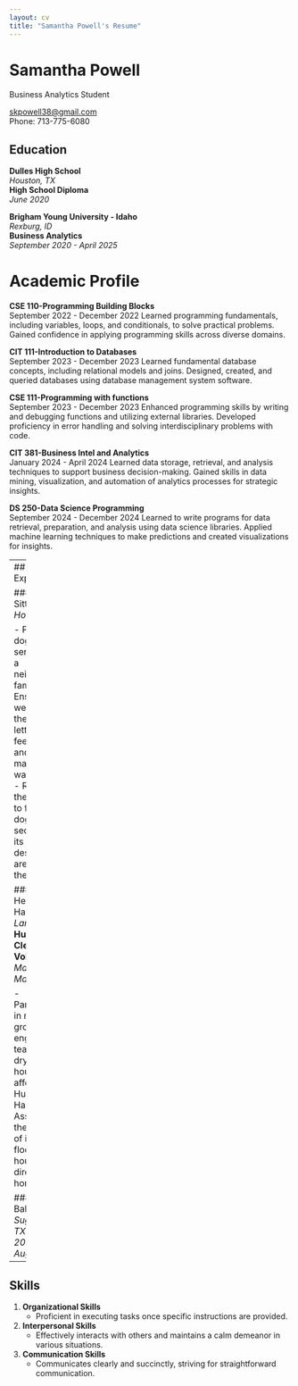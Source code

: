 ```yaml
---
layout: cv
title: "Samantha Powell's Resume"
---
```


# Samantha Powell
Business Analytics Student

<div id="webaddress">
<a href="mailto:skpowell38@gmail.com">skpowell38@gmail.com</a>  
Phone: 713-775-6080
</div>

## Education

**Dulles High School**  
*Houston, TX*  
**High School Diploma**  
_June 2020_

**Brigham Young University - Idaho**  
*Rexburg, ID*  
**Business Analytics**  
_September 2020 - April 2025_	

# Academic Profile 

**CSE 110-Programming Building Blocks**  
September 2022 - December 2022
Learned programming fundamentals, including variables, loops, and conditionals, to solve practical problems. Gained confidence in applying programming skills across diverse domains.				

**CIT 111-Introduction to Databases**  
September 2023 - December 2023
Learned fundamental database concepts, including relational models and joins. Designed, created, and queried databases using database management system software.				

**CSE 111-Programming with functions**  
September 2023 - December 2023
Enhanced programming skills by writing and debugging functions and utilizing external libraries. Developed proficiency in error handling and solving interdisciplinary problems with code.				

**CIT 381-Business Intel and Analytics**  
January 2024 - April 2024
Learned data storage, retrieval, and analysis techniques to support business decision-making. Gained skills in data mining, visualization, and automation of analytics processes for strategic insights.				

**DS 250-Data Science Programming**  
September 2024 - December 2024
Learned to write programs for data retrieval, preparation, and analysis using data science libraries. Applied machine learning techniques to make predictions and created visualizations for insights.				

---
## Work Experience

### Dog Sitting  
*Houston, TX*  

- Provided dog-sitting services for a neighboring family.
- Ensured the well-being of the dog by letting it out, feeding it, and maintaining water levels.
- Returned in the evenings to feed the dog and secure it in its designated area within the house.

### LDS Helping Hands  
*Sugar Land, TX*  
**Hurricane Clean-Up Volunteer**  
_May 2018 - May 2020_

- Participated in multiple groups engaged in tearing down drywall in houses affected by Hurricane Harvey.
- Assisted in the removal of items from flooded houses as directed by homeowners.

### Babysitter  
*Sugar Land, TX*  
_August 2017 - August 2017_

---

## Skills

1. **Organizational Skills**  
   - Proficient in executing tasks once specific instructions are provided.

2. **Interpersonal Skills**  
   - Effectively interacts with others and maintains a calm demeanor in various situations.

3. **Communication Skills**  
   - Communicates clearly and succinctly, striving for straightforward communication.

<!-- Footer -->
<!-- Last updated: October 2024 -->